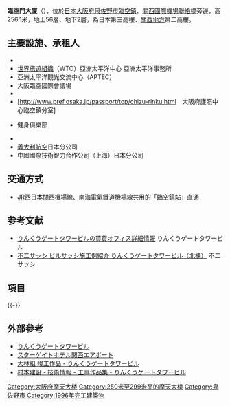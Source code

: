 {{Infobox building
|native_building_name = りんくうゲートタワービル
| native_name_lang    = ja
|image = [[File:Rinku_Gate_Tower_Building_20060902-001.jpg|200px]]
|address = [[日本|日本]][[大阪府|大阪府]][[泉佐野市|泉佐野市]]りんくう往来北1番
|coordinates = {{coord|34|24|40.7|N|135|17|59.5|E|type:landmark_region:JP}}
|start_date = 1992年8月
|completion_date = 1996年8月
|cost = 659億日圓
|height = 256.1m
|floor_count = 地上56層<br/>地下2層
|floor_area = 102,900m<sup>2</sup>
|architect = {{link-ja|日建設計}}、{{link-ja|安井建築設計事務所}}[[合資公司|JV]]
|architecture_firm = [[大林組|大林組]]、[[竹中工務店|竹中工務店]]、[[鹿島建設|鹿島建設]]、シャール・アソシエイツ、{{link-ja|奧村組|奥村組}}、{{link-ja|鴻池組|鴻池組}}、{{link-ja|戶田建設|戸田建設}}、{{link-ja|長谷工企業|長谷工コーポレーション}}、{{link-ja|淺沼組|淺沼組}}、村本建設、{{link-ja|大末建設|大末建設}}、森本組、{{link-ja|南海辰村建設|南海辰村建設}}[[合資公司|JV]]
|owner = [[新龍國際集團|新龍國際集團]]特定目的會社
}}
'''臨空門大廈'''（{{jpn|kn=りんくうゲートタワービル|rm=Rinkū Getotawa biru}}），位於[[日本|日本]][[大阪府|大阪府]][[泉佐野市|泉佐野市]][[臨空鎮|臨空鎮]]、[[關西國際機場聯絡橋|關西國際機場聯絡橋]]旁邊，高256.1米，地上56層、地下2層，為日本第三高樓、[[關西地方|關西地方]]第二高樓。

==主要設施、承租人==
*{{link-ja|STAR GATE關西機場飯店|スターゲイトホテル関西エアポート}}
*[[世界旅遊組織|世界旅遊組織]]（WTO）亞洲太平洋中心 亞洲太平洋事務所　
*亞洲太平洋觀光交流中心（APTEC）
*大阪臨空國際會議場
*{{link-ja|NHK文化中心|NHK文化センター|NHK臨空文化中心}}
*[http://www.pref.osaka.jp/passport/top/chizu-rinku.html　大阪府護照中心臨空鎮分室] {{Wayback|url=http://www.pref.osaka.jp/passport/top/chizu-rinku.html |date=20140105073234 }}
*{{link-ja|Central Sports|セントラルスポーツ}}健身俱樂部
*{{link-ja|本家贊岐屋|本家さぬきや}}
*[[義大利航空|義大利航空]]日本分公司
*中國國際技術智力合作公司（上海）日本分公司

==交通方式==
*[[JR西日本|JR西日本]][[關西機場線|關西機場線]]、[[南海電氣鐵道|南海電氣鐵道]][[南海空港線|機場線]]共用的「[[臨空鎮站|臨空鎮站]]」直通

==参考文献==
* [http://www.rgtb.co.jp/tenant.html りんくうゲートタワービルの賃貸オフィス詳細情報] {{Wayback|url=http://www.rgtb.co.jp/tenant.html |date=20200218191631 }} りんくうゲートタワービル
* [http://www.fujisash.co.jp/hp/product/buil_facing/kinki/kinki07_01.htm 不二サッシ ビルサッシ施工例紹介 りんくうゲートタワービル（北棟）] {{Wayback|url=http://www.fujisash.co.jp/hp/product/buil_facing/kinki/kinki07_01.htm |date=20160304111107 }} 不二サッシ

== 項目 ==
{{Commons|Category:Rinku Gate Tower Building}}

{{-}}

==外部參考==
*[http://www.rgtb.co.jp/ りんくうゲートタワービル] {{Wayback|url=http://www.rgtb.co.jp/ |date=20201101133622 }}
*[http://www.s-gth.jp/ スターゲイトホテル関西エアポート] {{Wayback|url=http://www.s-gth.jp/ |date=20210308020417 }}
*[https://web.archive.org/web/20150610232023/http://www.obayashi.co.jp/major/hotel/11.html 大林組 竣工作品 - りんくうゲートタワービル]
*[http://www.muramoto.co.jp/technology/portfolio_detail.php?id=19960801 村本建設 - 技術情報 - 工事作品集 - りんくうゲートタワービル] {{Wayback|url=http://www.muramoto.co.jp/technology/portfolio_detail.php?id=19960801 |date=20150610220958 }}

{{DEFAULTSORT:Rinku Gate Tower Building}}
[[Category:大阪府摩天大楼|Category:大阪府摩天大楼]]
[[Category:250米至299米高的摩天大樓|Category:250米至299米高的摩天大樓]]
[[Category:泉佐野市|Category:泉佐野市]]
[[Category:1996年完工建築物|Category:1996年完工建築物]]
